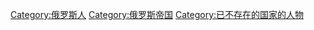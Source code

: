 [[Category:俄罗斯人|Category:俄罗斯人]]
[[Category:俄罗斯帝国|Category:俄罗斯帝国]]
[[Category:已不存在的国家的人物|Category:已不存在的国家的人物]]